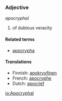 ===Adjective===
''apocryphal''

# of dubious veracity

====Related terms====
*[[apocrypha]]

====Translations====
*Finnish: [[apokryyfinen]]
*French: [[apocryphe]]
*Dutch: [[apocrief]]

[[io:Apocryphal]]